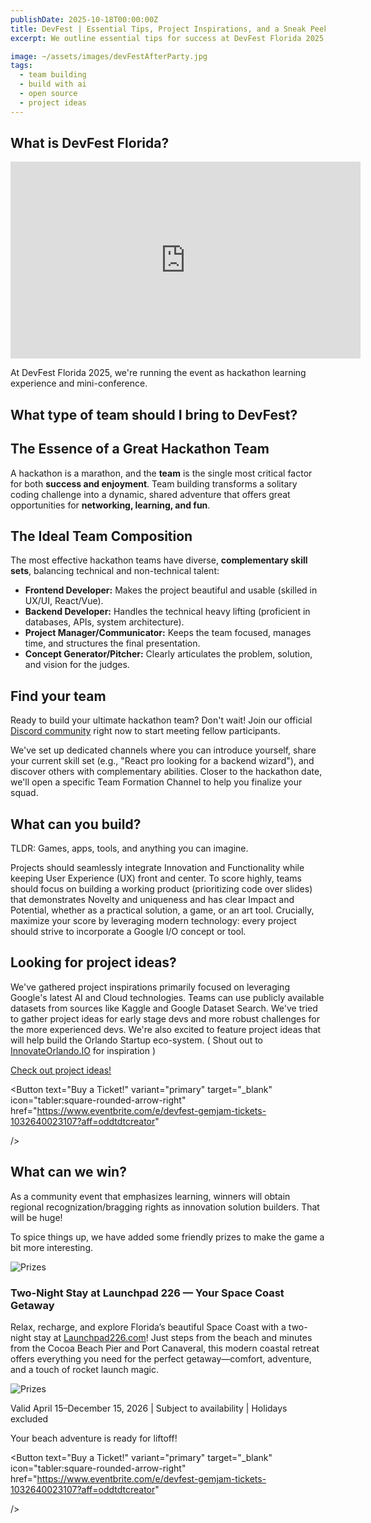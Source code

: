 ```yaml
---
publishDate: 2025-10-18T00:00:00Z
title: DevFest | Essential Tips, Project Inspirations, and a Sneak Peek at the Prizes!
excerpt: We outline essential tips for success at DevFest Florida 2025, which is structured as a hackathon and mini-conference focused on collaborative learning. Learn more about prizes and how to build a winning team wit diverse skills. We've also included data sets and project ideas.

image: ~/assets/images/devFestAfterParty.jpg
tags:
  - team building
  - build with ai
  - open source
  - project ideas
---
```



## What is DevFest Florida?

<iframe width="560" height="315" src="https://www.youtube.com/embed/Gou_5qTPzwI?si=0EtUKDBPOMRz4tE2" title="YouTube video player" frameborder="0" allow="accelerometer; autoplay; clipboard-write; encrypted-media; gyroscope; picture-in-picture; web-share" referrerpolicy="strict-origin-when-cross-origin" allowfullscreen></iframe>

At DevFest Florida 2025, we're running the event as hackathon learning experience and mini-conference.

## What type of team should I bring to DevFest?

## The Essence of a Great Hackathon Team

A hackathon is a marathon, and the **team** is the single most critical factor for both **success and enjoyment**. Team building transforms a solitary coding challenge into a dynamic, shared adventure that offers great opportunities for **networking, learning, and fun**. 

## The Ideal Team Composition

The most effective hackathon teams have diverse, **complementary skill sets**, balancing technical and non-technical talent:

* **Frontend Developer:** Makes the project beautiful and usable (skilled in UX/UI, React/Vue).
* **Backend Developer:** Handles the technical heavy lifting (proficient in databases, APIs, system architecture).
* **Project Manager/Communicator:** Keeps the team focused, manages time, and structures the final presentation.
* **Concept Generator/Pitcher:** Clearly articulates the problem, solution, and vision for the judges.


## Find your team

Ready to build your ultimate hackathon team? Don't wait! Join our official [Discord community](https://discord.com/invite/mMgkFY2nQ5) right now to start meeting fellow participants.

We've set up dedicated channels where you can introduce yourself, share your current skill set (e.g., "React pro looking for a backend wizard"), and discover others with complementary abilities. Closer to the hackathon date, we'll open a specific Team Formation Channel to help you finalize your squad. 

## What can you build?

TLDR: Games, apps, tools, and anything you can imagine.

Projects should seamlessly integrate Innovation and Functionality while keeping User Experience (UX) front and center. To score highly, teams should focus on building a working product (prioritizing code over slides) that demonstrates Novelty and uniqueness and has clear Impact and Potential, whether as a practical solution, a game, or an art tool. Crucially, maximize your score by leveraging modern technology: every project should strive to incorporate a Google I/O concept or tool. 

## Looking for project ideas?

We've gathered project inspirations primarily focused on leveraging Google's latest AI and Cloud technologies.  Teams can use publicly available datasets from sources like Kaggle and Google Dataset Search.  We've tried to gather project ideas for early stage devs and more robust challenges for the more experienced devs.  We're also excited to feature project ideas that will help build the Orlando Startup eco-system. ( Shout out to [InnovateOrlando.IO](InnovateOrlando.IO) for inspiration )

[Check out project ideas!](https://docs.google.com/document/d/e/2PACX-1vSGYvI5C5rT6L6SaVswZhQSJxxsUboIUsWdpwPeIiOFOn_6W_B6qGjtAyGryPWu5N8LqJkPY2FW9-rN/pub)

  <Button
    text="Buy a Ticket!"
    variant="primary"
    target="_blank"
    icon="tabler:square-rounded-arrow-right"
    href="https://www.eventbrite.com/e/devfest-gemjam-tickets-1032640023107?aff=oddtdtcreator"
    
  />

## What can we win?

As a community event that emphasizes learning, winners will obtain regional recognization/bragging rights as innovation solution builders.  That will be huge!

To spice things up, we have added some friendly prizes to make the game a bit more interesting.

![Prizes](~/assets/images/gemJamPrizes2.png)

### Two-Night Stay at Launchpad 226 — Your Space Coast Getaway

Relax, recharge, and explore Florida’s beautiful Space Coast with a two-night stay at [Launchpad226.com](Launchpad226.com)! Just steps from the beach and minutes from the Cocoa Beach Pier and Port Canaveral, this modern coastal retreat offers everything you need for the perfect getaway—comfort, adventure, and a touch of rocket launch magic.

![Prizes](~/assets/images/launchPad226.png)

Valid April 15–December 15, 2026 | Subject to availability | Holidays excluded

Your beach adventure is ready for liftoff!

  <Button
    text="Buy a Ticket!"
    variant="primary"
    target="_blank"
    icon="tabler:square-rounded-arrow-right"
    href="https://www.eventbrite.com/e/devfest-gemjam-tickets-1032640023107?aff=oddtdtcreator"
    
  />
